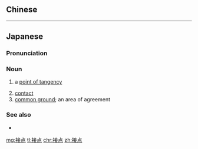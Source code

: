 {{also|接點}}
==Chinese==
{{zh-see|接點}}

----

==Japanese==
{{ja-kanjitab|せつ|k1=せっ|てん|yomi=o}}

===Pronunciation===
{{ja-pron|せってん|y=o|acc=a}}

===Noun===
{{ja-noun|せってん}}

# {{lb|ja|geometry|sort=せってん}} a [[point of tangency]]
# [[contact]] {{gloss|electrical: a device designed for repetitive connections}}
# [[common ground]]; an area of agreement

===See also===
* {{ja-r|接%線|せっ%せん}}

[[mg:接点]]
[[tl:接点]]
[[chr:接点]]
[[zh:接点]]